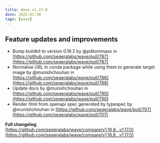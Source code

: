 ```yaml
---
title: Wave v1.17.0
date: 2025-01-30
tags: [wave]
---
```


## Feature updates and improvements

- Bump buildkit to version 0.18.2 by @pditommaso in [https://github.com/seqeralabs/wave/pull/787](https://github.com/seqeralabs/wave/pull/787)
- Normalise URL in conda package while using them to generate target image by @munishchouhan in [https://github.com/seqeralabs/wave/pull/786](https://github.com/seqeralabs/wave/pull/786)
- Update docs by @munishchouhan in [https://github.com/seqeralabs/wave/pull/790](https://github.com/seqeralabs/wave/pull/790)
- Render html from openapi spec generated by typespec by @munishchouhan in [https://github.com/seqeralabs/wave/pull/707](https://github.com/seqeralabs/wave/pull/707)

**Full changelog**: [https://github.com/seqeralabs/wave/compare/v1.16.8...v1.17.0](https://github.com/seqeralabs/wave/compare/v1.16.8...v1.17.0)
